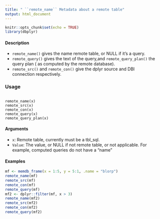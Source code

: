 ```yaml
---
title: " ``remote_name`` Metadata about a remote table"
output: html_document
---
```


```r
knitr::opts_chunk$set(echo = TRUE)
library(dbplyr)
```


#### Description 

* ``remote_name()`` gives the name remote table, or NULL if it’s a query. 
* ``remote_query()`` gives the text of the query,and ``remote_query_plan()`` the query plan ( as computed by the remote database). 
* ``remote_src()`` and ``remote_con()`` give the dplyr source and DBI connection respectively.

### Usage
<pre><code>
remote_name(x)
remote_src(x)
remote_con(x)
remote_query(x)
remote_query_plan(x)
</code></pre>

#### Arguments 
* ``x``: Remote table, currently must be a tbl_sql.
* ``Value``: The value, or NULL if not remote table, or not applicable. For example, computed queries do not have a "name"

#### Examples

```r
mf <- memdb_frame(x = 1:5, y = 5:1, .name = "blorp") 
remote_name(mf) 
remote_src(mf) 
remote_con(mf) 
remote_query(mf)
mf2 <- dplyr::filter(mf, x > 3) 
remote_name(mf2) 
remote_src(mf2) 
remote_con(mf2) 
remote_query(mf2)

```
